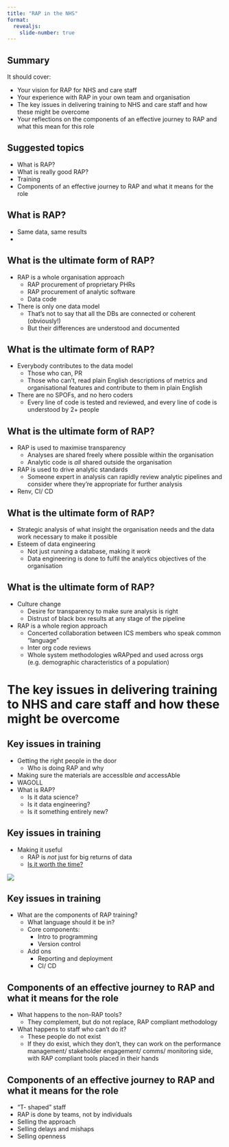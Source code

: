 ```yaml
---
title: "RAP in the NHS"
format: 
  revealjs: 
    slide-number: true
---
```


## Summary

It should cover:

* Your vision for RAP for NHS and care staff
* Your experience with RAP in your own team and organisation
* The key issues in delivering training to NHS and care staff and how these might be overcome
* Your reflections on the components of an effective journey to RAP and what this mean for this role

## Suggested topics

* What is RAP?
* What is really good RAP?
* Training
* Components of an effective journey to RAP and what it means for the role

## What is RAP?

* Same data, same results
* 

## What is the ultimate form of RAP?

* RAP is a whole organisation approach
    * RAP procurement of proprietary PHRs
    * RAP procurement of analytic software
    * Data code
* There is only one data model
    * That's not to say that all the DBs are connected or coherent (obviously!)
    * But their differences are understood and documented

## What is the ultimate form of RAP?

* Everybody contributes to the data model
    * Those who can, PR
    * Those who can't, read plain English descriptions of metrics and organisational features and contribute to them in plain English
* There are no SPOFs, and no hero coders
    * Every line of code is tested and reviewed, and every line of code is understood by 2+ people

## What is the ultimate form of RAP?
    
* RAP is used to maximise transparency
    * Analyses are shared freely where possible within the organisation
    * Analytic code is *all* shared outside the organisation
* RAP is used to drive analytic standards
    * Someone expert in analysis can rapidly review analytic pipelines and consider where they're appropriate for further analysis
* Renv, CI/ CD

## What is the ultimate form of RAP?

* Strategic analysis of what insight the organisation needs and the data work necessary to make it possible
* Esteem of data engineering
    * Not just running a database, making it *work*
    * Data engineering is done to fulfil the analytics objectives of the organisation
    
## What is the ultimate form of RAP?

* Culture change
    * Desire for transparency to make sure analysis is right
    * Distrust of black box results at any stage of the pipeline
* RAP is a whole region approach
    * Concerted collaboration between ICS members who speak common "language"
    * Inter org code reviews
    * Whole system methodologies wRAPped and used across orgs (e.g. demographic characteristics of a population)

# The key issues in delivering training to NHS and care staff and how these might be overcome

## Key issues in training

* Getting the right people in the door
    * Who is doing RAP and why
* Making sure the materials are accessIble *and* accessAble
* WAGOLL
* What is RAP? 
    * Is it data science?
    * Is it data engineering?
    * Is it something entirely new?

## Key issues in training

* Making it useful
    * RAP is *not* just for big returns of data
    * [Is it worth the time?](https://xkcd.com/1205/)
    
![](is_it_worth_the_time.png)
    
## Key issues in training

* What are the components of RAP training?
    * What language should it be in?
    * Core components:
        * Intro to programming
        * Version control
    * Add ons
        * Reporting and deployment
        * CI/ CD

## Components of an effective journey to RAP and what it means for the role

* What happens to the non-RAP tools?
    * They complement, but do not replace, RAP compliant methodology
* What happens to staff who can't do it?
    * These people do not exist
    * If they do exist, which they don't, they can work on the performance management/ stakeholder engagement/ comms/ monitoring side, with RAP compliant tools placed in their hands
    
## Components of an effective journey to RAP and what it means for the role

* "T- shaped" staff
* RAP is done by teams, not by individuals
* Selling the approach
* Selling delays and mishaps
* Selling openness

